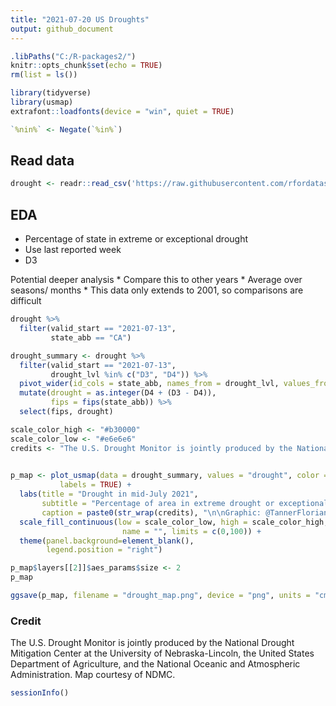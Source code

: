 ```yaml
---
title: "2021-07-20 US Droughts"
output: github_document
---
```


```r
.libPaths("C:/R-packages2/")
knitr::opts_chunk$set(echo = TRUE)
rm(list = ls())
```

```r
library(tidyverse)
library(usmap)
extrafont::loadfonts(device = "win", quiet = TRUE)

`%nin%` <- Negate(`%in%`)
```

## Read data 

```r
drought <- readr::read_csv('https://raw.githubusercontent.com/rfordatascience/tidytuesday/master/data/2021/2021-07-20/drought.csv')
```

## EDA 
* Percentage of state in extreme or exceptional drought
* Use last reported week 
* D3 

Potential deeper analysis
* Compare this to other years
* Average over seasons/ months
  * This data only extends to 2001, so comparisons are difficult


```r
drought %>% 
  filter(valid_start == "2021-07-13",
         state_abb == "CA")
```

```r
drought_summary <- drought %>% 
  filter(valid_start == "2021-07-13",
         drought_lvl %in% c("D3", "D4")) %>% 
  pivot_wider(id_cols = state_abb, names_from = drought_lvl, values_from = area_pct) %>% 
  mutate(drought = as.integer(D4 + (D3 - D4)),
         fips = fips(state_abb)) %>% 
  select(fips, drought)
```



```r
scale_color_high <- "#b30000"
scale_color_low <- "#e6e6e6"
credits <- "The U.S. Drought Monitor is jointly produced by the National Drought Mitigation Center at the University of Nebraska-Lincoln, the United States Department of Agriculture, and the National Oceanic and Atmospheric Administration."

 
p_map <- plot_usmap(data = drought_summary, values = "drought", color = "#747474",
           labels = TRUE) + 
  labs(title = "Drought in mid-July 2021",
       subtitle = "Percentage of area in extreme drought or exceptional drought, the two most severe categories",
       caption = paste0(str_wrap(credits), "\n\nGraphic: @TannerFlorian")) + 
  scale_fill_continuous(low = scale_color_low, high = scale_color_high, 
                         name = "", limits = c(0,100)) +
  theme(panel.background=element_blank(),
        legend.position = "right")

p_map$layers[[2]]$aes_params$size <- 2
p_map
```

```r
ggsave(p_map, filename = "drought_map.png", device = "png", units = "cm", width = 14, height = 12, scale = 1, type = "cairo")
```


### Credit

The U.S. Drought Monitor is jointly produced by the National Drought Mitigation Center at the University of Nebraska-Lincoln, the United States Department of Agriculture, and the National Oceanic and Atmospheric Administration. Map courtesy of NDMC.


```r
sessionInfo()
```


